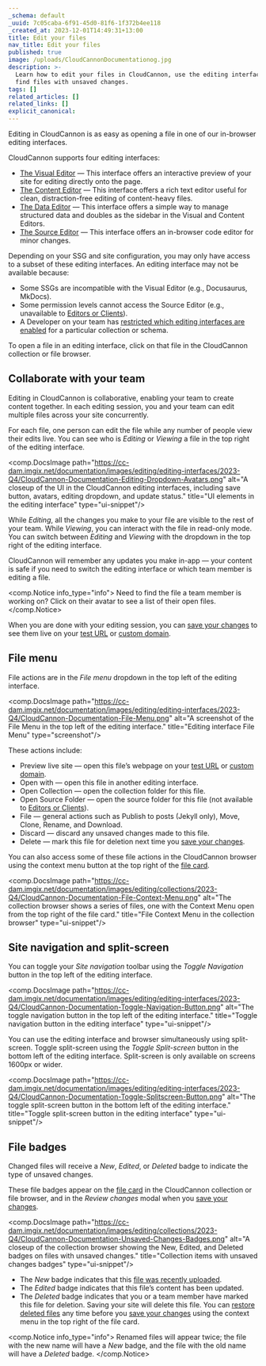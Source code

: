 ```yaml
---
_schema: default
_uuid: 7c05caba-6f91-45d0-81f6-1f372b4ee118
_created_at: 2023-12-01T14:49:31+13:00
title: Edit your files
nav_title: Edit your files
published: true
image: /uploads/CloudCannonDocumentationog.jpg
description: >-
  Learn how to edit your files in CloudCannon, use the editing interfaces, and
  find files with unsaved changes.
tags: []
related_articles: []
related_links: []
explicit_canonical:
---
```

Editing in CloudCannon is as easy as opening a file in one of our in-browser editing interfaces.

CloudCannon supports four editing interfaces:

* [The Visual Editor](/documentation/articles/introducing-the-visual-editor/) — This interface offers an interactive preview of your site for editing directly onto the page.
* [The Content Editor](/documentation/articles/introducing-the-content-editor/) — This interface offers a rich text editor useful for clean, distraction-free editing of content-heavy files.
* [The Data Editor](/documentation/articles/introducing-the-data-editor/) — This interface offers a simple way to manage structured data and doubles as the sidebar in the Visual and Content Editors.
* [The Source Editor](/documentation/articles/introducing-the-source-editor/) — This interface offers an in-browser code editor for minor changes.

Depending on your SSG and site configuration, you may only have access to a subset of these editing interfaces. An editing interface may not be available because:

* Some SSGs are incompatible with the Visual Editor (e.g., Docusaurus, MkDocs).
* Some permission levels cannot access the Source Editor (e.g., unavailable to [Editors or Clients](/documentation/articles/managing-your-team-members/)).
* A Developer on your team has [restricted which editing interfaces are enabled](/documentation/articles/choosing-the-editors-for-each-file/) for a particular collection or schema.

To open a file in an editing interface, click on that file in the CloudCannon collection or file browser.

## Collaborate with your team

Editing in CloudCannon is collaborative, enabling your team to create content together. In each editing session, you and your team can edit multiple files across your site concurrently.

For each file, one person can edit the file while any number of people view their edits live. You can see who is *Editing* or *Viewing* a file in the top right of the editing interface.

<comp.DocsImage path="https://cc-dam.imgix.net/documentation/images/editing/editing-interfaces/2023-Q4/CloudCannon-Documentation-Editing-Dropdown-Avatars.png" alt="A closeup of the UI in the CloudCannon editing interfaces, including save button, avatars, editing dropdown, and update status." title="UI elements in the editing interface" type="ui-snippet"/>

While *Editing*, all the changes you make to your file are visible to the rest of your team. While *Viewing*, you can interact with the file in read-only mode. You can switch between *Editing* and *Viewing* with the dropdown in the top right of the editing interface.

CloudCannon will remember any updates you make in-app — your content is safe if you need to switch the editing interface or which team member is editing a file.

<comp.Notice info_type="info">
  Need to find the file a team member is working on? Click on their avatar to see a list of their open files.
</comp.Notice>

When you are done with your editing session, you can [save your changes](/documentation/articles/save-your-changes/) to see them live on your [test URL](/documentation/articles/viewing-your-site-on-a-testing-domain/) or [custom domain](/documentation/articles/hosting-your-site-on-a-custom-domain/).

## File menu

File actions are in the *File menu* dropdown in the top left of the editing interface.

<comp.DocsImage path="https://cc-dam.imgix.net/documentation/images/editing/editing-interfaces/2023-Q4/CloudCannon-Documentation-File-Menu.png" alt="A screenshot of the File Menu in the top left of the editing interface." title="Editing interface File Menu" type="screenshot"/>

These actions include:

* Preview live site — open this file’s webpage on your [test URL](/documentation/articles/viewing-your-site-on-a-testing-domain/) or [custom domain](/documentation/articles/hosting-your-site-on-a-custom-domain/).
* Open with — open this file in another editing interface.
* Open Collection — open the collection folder for this file.
* Open Source Folder — open the source folder for this file (not available to [Editors or Clients](/documentation/articles/managing-your-team-members/)).
* File — general actions such as Publish to posts (Jekyll only), Move, Clone, Rename, and Download.
* Discard — discard any unsaved changes made to this file.
* Delete — mark this file for deletion next time you [save your changes](/documentation/articles/save-your-changes/).

You can also access some of these file actions in the CloudCannon browser using the context menu button at the top right of the [file card](/documentation/articles/changing-how-cards-preview-your-data/).

<comp.DocsImage path="https://cc-dam.imgix.net/documentation/images/editing/collections/2023-Q4/CloudCannon-Documentation-File-Context-Menu.png" alt="The collection browser shows a series of files, one with the Context Menu open from the top right of the file card." title="File Context Menu in the collection browser" type="ui-snippet"/>

## Site navigation and split-screen

You can toggle your *Site navigation* toolbar using the *Toggle Navigation* button in the top left of the editing interface.

<comp.DocsImage path="https://cc-dam.imgix.net/documentation/images/editing/editing-interfaces/2023-Q4/CloudCannon-Documentation-Toggle-Navigation-Button.png" alt="The toggle navigation button in the top left of the editing interface." title="Toggle navigation button in the editing interface" type="ui-snippet"/>

You can use the editing interface and browser simultaneously using split-screen. Toggle split-screen using the *Toggle Split-screen* button in the bottom left of the editing interface. Split-screen is only available on screens 1600px or wider.

<comp.DocsImage path="https://cc-dam.imgix.net/documentation/images/editing/editing-interfaces/2023-Q4/CloudCannon-Documentation-Toggle-Splitscreen-Button.png" alt="The toggle split-screen button in the bottom left of the editing interface." title="Toggle split-screen button in the editing interface" type="ui-snippet"/>

## File badges

Changed files will receive a *New*, *Edited*, or *Deleted* badge to indicate the type of unsaved changes.

These file badges appear on the [file card](/documentation/articles/changing-how-cards-preview-your-data/) in the CloudCannon collection or file browser, and in the *Review changes* modal when you [save your changes](/documentation/articles/save-your-changes/).

<comp.DocsImage path="https://cc-dam.imgix.net/documentation/images/editing/collections/2023-Q4/CloudCannon-Documentation-Unsaved-Changes-Badges.png" alt="A closeup of the collection browser showing the New, Edited, and Deleted badges on files with unsaved changes." title="Collection items with unsaved changes badges" type="ui-snippet"/>

* The *New* badge indicates that this [file was recently uploaded](/documentation/articles/add-a-file/).
* The *Edited* badge indicates that this file’s content has been updated.
* The *Deleted* badge indicates that you or a team member have marked this file for deletion. Saving your site will delete this file. You can [restore deleted files](/documentation/articles/delete-a-file/#restore-a-deleted-file) any time before you [save your changes](/documentation/articles/save-your-changes/) using the context menu in the top right of the file card.

<comp.Notice info_type="info">
  Renamed files will appear twice; the file with the new name will have a *New* badge, and the file with the old name will have a *Deleted* badge.
</comp.Notice>